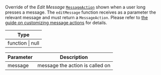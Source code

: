 Override of the _Edit Message_ [`MessageAction`](/reactnative/object-types/message-action) shown when a user long presses a message.
The `editMessage` function receives as a parameter the relevant message and must return a `MessageAction`.
Please refer to [the guide on customizing message actions](../../../../ui-cookbook/custom-message-actions) for details.

| Type             |
| ---------------- |
| function \| null |

| Parameter | Description                     |
| --------- | ------------------------------- |
| message   | message the action is called on |
